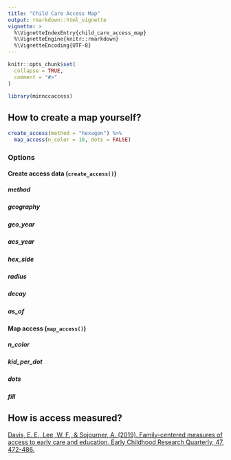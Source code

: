 ```yaml
---
title: "Child Care Access Map"
output: rmarkdown::html_vignette
vignette: >
  %\VignetteIndexEntry{child_care_access_map}
  %\VignetteEngine{knitr::rmarkdown}
  %\VignetteEncoding{UTF-8}
---
```


```r
knitr::opts_chunk$set(
  collapse = TRUE,
  comment = "#>"
)
```

```r
library(minnccaccess)
```


## How to create a map yourself?

```r

create_access(method = "hexagon") %>%
  map_access(n_color = 10, dots = FALSE)
```

### Options

#### Create access data (`create_access()`)

##### method
##### geography
##### geo_year
##### acs_year
##### hex_side
##### radius
##### decay 
##### as_of

#### Map access (`map_access()`)

##### n_color
##### kid_per_dot
##### dots
##### fill



## How is access measured?

[Davis, E. E., Lee, W. F., & Sojourner, A. (2019). Family-centered measures of access to early care and education. Early Childhood Research Quarterly, 47, 472-486.](https://www.sciencedirect.com/science/article/pii/S0885200618300851)
